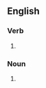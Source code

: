 ==English==

===Verb===
{{head|en|verb form}}

# {{en-third-person singular of|carouse}}

===Noun===
{{head|en|noun form}}

# {{plural of|en|carouse}}